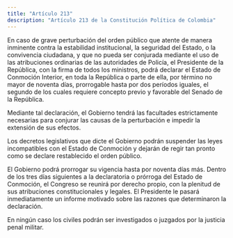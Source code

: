 ```yaml
---
title: "Artículo 213"
description: "Artículo 213 de la Constitución Política de Colombia"
---
```


En caso de grave perturbación del orden público que atente de manera inminente contra la estabilidad institucional, la seguridad del Estado, o la convivencia ciudadana, y que no pueda ser conjurada mediante el uso de las atribuciones ordinarias de las autoridades de Policía, el Presidente de la República, con la firma de todos los ministros, podrá declarar el Estado de Conmoción Interior, en toda la República o parte de ella, por término no mayor de noventa días, prorrogable hasta por dos períodos iguales, el segundo de los cuales requiere concepto previo y favorable del Senado de la República.

Mediante tal declaración, el Gobierno tendrá las facultades estrictamente necesarias para conjurar las causas de la perturbación e impedir la extensión de sus efectos.

Los decretos legislativos que dicte el Gobierno podrán suspender las leyes incompatibles con el Estado de Conmoción y dejarán de regir tan pronto como se declare restablecido el orden público.  

El Gobierno podrá prorrogar su vigencia hasta por noventa días más. Dentro de los tres días siguientes a la declaratoria o prórroga del Estado de Conmoción, el Congreso se reunirá por derecho propio, con la plenitud de sus atribuciones constitucionales y legales. El Presidente le pasará inmediatamente un informe motivado sobre las razones que determinaron la declaración.

En ningún caso los civiles podrán ser investigados o juzgados por la justicia penal militar.
